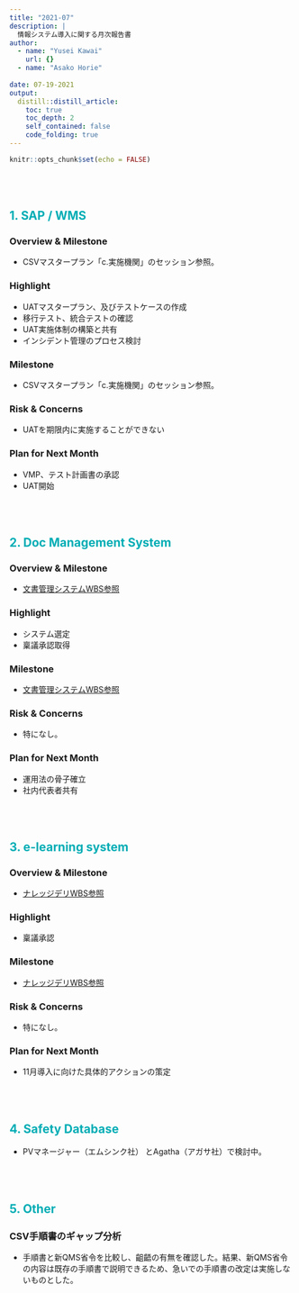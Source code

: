 ```yaml
---
title: "2021-07"
description: |
  情報システム導入に関する月次報告書
author:
  - name: "Yusei Kawai"
    url: {}
  - name: "Asako Horie"
    
date: 07-19-2021
output:
  distill::distill_article:
    toc: true
    toc_depth: 2
    self_contained: false
    code_folding: true
---
```


<style type= "text/css">
h2{
padding-top: 50px;
color: #00ADB5;
}
</style>

```r
knitr::opts_chunk$set(echo = FALSE)
```

## 1. SAP / WMS
### Overview & Milestone
* CSVマスタープラン「c.実施機関」のセッション参照。

### Highlight
- UATマスタープラン、及びテストケースの作成
- 移行テスト、統合テストの確認
- UAT実施体制の構築と共有
- インシデント管理のプロセス検討

### Milestone
* CSVマスタープラン「c.実施機関」のセッション参照。

### Risk & Concerns
- UATを期限内に実施することができない

### Plan for Next Month
- VMP、テスト計画書の承認
- UAT開始


## 2. Doc Management System
### Overview & Milestone
* [文書管理システムWBS参照](https://www.notion.so/ed6dcca847ad45d396de0e79a217d6bd?v=5846dc73e818443081e8d0c721435b44)

### Highlight
* システム選定
* 稟議承認取得

### Milestone
* [文書管理システムWBS参照](https://www.notion.so/ed6dcca847ad45d396de0e79a217d6bd?v=5846dc73e818443081e8d0c721435b44)

### Risk & Concerns
- 特になし。

### Plan for Next Month
* 運用法の骨子確立
* 社内代表者共有

## 3. e-learning system
### Overview & Milestone
* [ナレッジデリWBS参照](https://www.notion.so/60cbfdfcf0d04703890693efe5c8ca43?v=98acbc6ce2024e69a172570f4662de21)

### Highlight
* 稟議承認

### Milestone
* [ナレッジデリWBS参照](https://www.notion.so/60cbfdfcf0d04703890693efe5c8ca43?v=98acbc6ce2024e69a172570f4662de21)

### Risk & Concerns
- 特になし。

### Plan for Next Month
- 11月導入に向けた具体的アクションの策定


## 4. Safety Database
* PVマネージャー（エムシンク社） とAgatha（アガサ社）で検討中。

## 5. Other
### CSV手順書のギャップ分析
* 手順書と新QMS省令を比較し、齟齬の有無を確認した。結果、新QMS省令の内容は既存の手順書で説明できるため、急いでの手順書の改定は実施しないものとした。